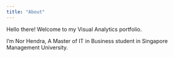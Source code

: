 ```yaml
---
title: "About"
---
```


Hello there! Welcome to my Visual Analytics portfolio.

I'm Nor Hendra, A Master of IT in Business student in Singapore Management University.
